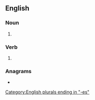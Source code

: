 ==English==

===Noun===
{{head|en|noun form}}

# {{plural of|en|pouch}}

===Verb===
{{head|en|verb form}}

# {{en-third-person singular of|pouch}}

===Anagrams===
* {{anagrams|en|a=cehopsu|chose up}}

[[Category:English plurals ending in "-es"]]